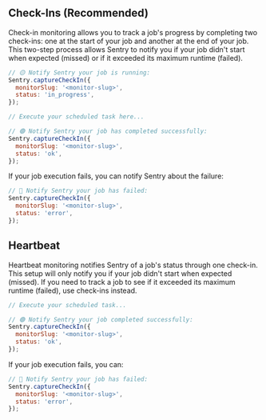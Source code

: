 ## Check-Ins (Recommended)

Check-in monitoring allows you to track a job's progress by completing two check-ins: one at the start of your job and another at the end of your job. This two-step process allows Sentry to notify you if your job didn't start when expected (missed) or if it exceeded its maximum runtime (failed).

```javascript
// 🟡 Notify Sentry your job is running:
Sentry.captureCheckIn({
  monitorSlug: '<monitor-slug>',
  status: 'in_progress',
});

// Execute your scheduled task here...

// 🟢 Notify Sentry your job has completed successfully:
Sentry.captureCheckIn({
  monitorSlug: '<monitor-slug>',
  status: 'ok',
});
```

If your job execution fails, you can notify Sentry about the failure:

```javascript
// 🔴 Notify Sentry your job has failed:
Sentry.captureCheckIn({
  monitorSlug: '<monitor-slug>',
  status: 'error',
});
```

## Heartbeat

Heartbeat monitoring notifies Sentry of a job's status through one check-in. This setup will only notify you if your job didn't start when expected (missed). If you need to track a job to see if it exceeded its maximum runtime (failed), use check-ins instead.

```javascript
// Execute your scheduled task...

// 🟢 Notify Sentry your job completed successfully:
Sentry.captureCheckIn({
  monitorSlug: '<monitor-slug>',
  status: 'ok',
});
```

If your job execution fails, you can:

```javascript
// 🔴 Notify Sentry your job has failed:
Sentry.captureCheckIn({
  monitorSlug: '<monitor-slug>',
  status: 'error',
});
```
